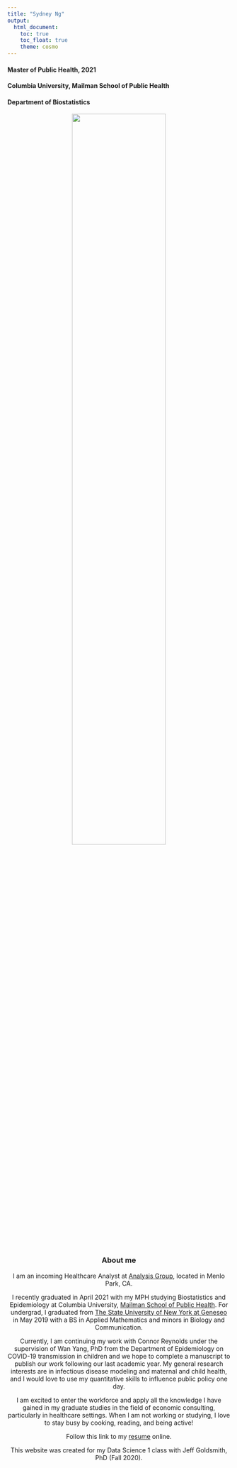 ```yaml
---
title: "Sydney Ng"
output: 
  html_document:
    toc: true
    toc_float: true
    theme: cosmo
---
```


#### Master of Public Health, 2021
#### Columbia University, Mailman School of Public Health
#### Department of Biostatistics

<center>
<img src="images/snugharbor_solo.jpeg" style="width:65%">
\center
<br><br>

### About me

I am an incoming Healthcare Analyst at [Analysis Group](https://www.analysisgroup.com), located in Menlo Park, CA. 

I recently graduated in April 2021 with my MPH studying Biostatistics and Epidemiology at Columbia University, [Mailman School of Public Health](https://www.publichealth.columbia.edu). For undergrad, I graduated from [The State University of New York at Geneseo](https://www.geneseo.edu) in May 2019 with a BS in Applied Mathematics and minors in Biology and Communication.

Currently, I am continuing my work with Connor Reynolds under the supervision of Wan Yang, PhD from the Department of Epidemiology on COVID-19 transmission in children and we hope to complete a manuscript to publish our work following our last academic year. My general research interests are in infectious disease modeling and maternal and child health, and I would love to use my quantitative skills to influence public policy one day.

I am excited to enter the workforce and apply all the knowledge I have gained in my graduate studies in the field of economic consulting, particularly in healthcare settings. When I am not working or studying, I love to stay busy by cooking, reading, and being active!

Follow this link to my [resume](resume.html) online.

This website was created for my Data Science 1 class with Jeff Goldsmith, PhD (Fall 2020).
